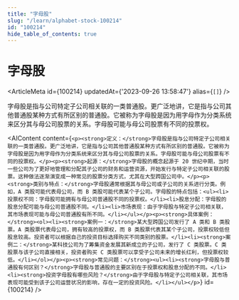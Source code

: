 ```yaml
---
title: "字母股"
slug: "/learn/alphabet-stock-100214"
id: "100214"
hide_table_of_contents: true
---
```



# 字母股

<ArticleMeta id={100214} updatedAt={'2023-09-26 13:58:47'} alias={`[]`} />
<div className='border-solid border-b border-t-0 my-4 border-[var(--ifm-color-gray-300)]' />

字母股是指与公司特定子公司相关联的一类普通股。更广泛地讲，它是指与公司其他普通股某种方式有所区别的普通股。它被称为字母股是因为用字母作为分类系统来区分其与母公司股票的关系。字母股可能与母公司股票有不同的投票权。

<AIContent content={`<p><strong>定义：</strong>字母股是指与公司特定子公司相关联的一类普通股。更广泛地讲，它是指与公司其他普通股某种方式有所区别的普通股。它被称为字母股是因为用字母作为分类系统来区分其与母公司股票的关系。字母股可能与母公司股票有不同的投票权。</p><p><strong>起源：</strong>字母股的概念起源于 20 世纪中期，当时一些公司为了更好地管理和分配其子公司的财务和运营资源，开始发行与特定子公司相关联的股票。这种做法逐渐演变成一种常见的股票分类方式，尤其在大型跨国公司中。</p><p><strong>类别与特点：</strong>字母股通常根据其与母公司或子公司的关系进行分类。例如，A 类股可能代表母公司，而 B 类股可能代表某个子公司。字母股的特点包括：<ul><li>投票权不同：字母股可能拥有与母公司普通股不同的投票权。</li><li>股息分配：字母股的股息分配可能与母公司普通股不同。</li><li>市场表现：由于字母股与特定子公司相关联，其市场表现可能与母公司普通股有所不同。</li></ul></p><p><strong>具体案例：</strong><ol><li><strong>案例一：</strong>某大型跨国公司发行了 A 类和 B 类股票。A 类股票代表母公司，拥有较高的投票权，而 B 类股票代表其某个子公司，投票权较低但股息较高。投资者可以根据自己的投资目标选择购买不同类别的股票。</li><li><strong>案例二：</strong>某科技公司为了筹集资金发展其新成立的子公司，发行了 C 类股票。C 类股票与该子公司直接相关，投资者购买 C 类股票可以享受子公司未来的增长红利，但投票权较低。</li></ol></p><p><strong>常见问题：</strong><ul><li><strong>字母股与普通股有何区别？</strong>字母股与普通股的主要区别在于投票权和股息分配的不同。</li><li><strong>投资字母股有哪些风险？</strong>由于字母股与特定子公司相关联，其市场表现可能受到该子公司运营状况的影响，存在一定的投资风险。</li></ul></p>`} id={100214} />

